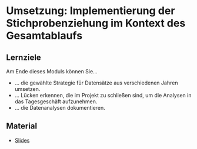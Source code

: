 # Umsetzung: Implementierung der Stichprobenziehung im Kontext des Gesamtablaufs


::: {.callout-tip} 
## Lernziele

Am Ende dieses Moduls können Sie...

* ... die gewählte Strategie für Datensätze aus verschiedenen Jahren umsetzen.
* ... Lücken erkennen, die im Projekt zu schließen sind, um die Analysen in das Tagesgeschäft aufzunehmen.
* ... die Datenanalysen dokumentieren.

:::

## Material
* [Slides](https://drive.google.com/file/d/1MBA4RdC62sbaMMIFLh6YRZk_YZTZs7wE/view?usp=drive_link)
